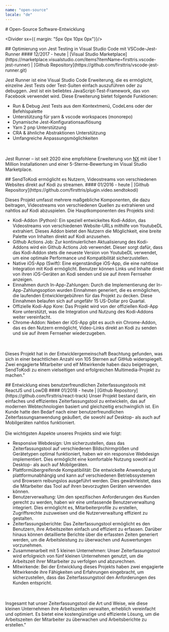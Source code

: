 ```yaml
---
name: "open-source"
locale: "de"
---
```



<PageBreakBefore/>
<Box id="openSource"/>
# Open-Source Software-Entwicklung

<Divider sx={{ margin: "5px 0px 10px 0px"}}/>

<AvoidPageBreakInside>
## Optimierung von Jest Testing in Visual Studio Code mit VSCode-Jest-Runner
#### 12/2017 - heute | [Visual Studio Marketplace](https://marketplace.visualstudio.com/items?itemName=firsttris.vscode-jest-runner) | [Github Repository](https://github.com/firsttris/vscode-jest-runner.git)

Jest Runner ist eine Visual Studio Code Erweiterung, die es ermöglicht, einzelne Jest Tests oder Test-Suiten einfach auszuführen oder zu debuggen. Jest ist ein beliebtes JavaScript-Test-Framework, das von Facebook verwendet wird. Diese Erweiterung bietet folgende Funktionen:

- Run & Debug Jest Tests aus dem Kontextmenü, CodeLens oder der Befehlspalette
- Unterstützung für yarn & vscode workspaces (monorepo)
- Dynamische Jest-Konfigurationsauflösung
- Yarn 2 pnp Unterstützung
- CRA & ähnliche Abstraktionen Unterstützung
- Umfangreiche Anpassungsmöglichkeiten

<br></br>
Jest Runner – ist seit 2020 eine empfohlene Erweiterung von [NX](https://nx.dev/) mit über 1 Million Installationen und einer 5-Sterne-Bewertung im Visual Studio Marketplace.

<ChipsWithIconAndMargin skills={skillsForJestRunner} />
</AvoidPageBreakInside>

<AvoidPageBreakInside>
## SendToKodi ermöglicht es Nutzern, Videostreams von verschiedenen Websites direkt auf Kodi zu streamen.
#### 01/2016 - heute | [Github Repository](https://github.com/firsttris/plugin.video.sendtokodi)

Dieses Projekt umfasst mehrere maßgebliche Komponenten, die dazu beitragen, Videostreams von verschiedenen Quellen zu extrahieren und nahtlos auf Kodi abzuspielen. Die Hauptkomponenten des Projekts sind:

- Kodi-Addon (Python): Ein speziell entwickeltes Kodi-Addon, das Videostreams von verschiedenen Website-URLs mithilfe von YoutubeDL extrahiert. Dieses Addon bietet den Nutzern die Möglichkeit, eine breite Palette von Inhalten direkt auf Kodi anzusehen.
- Github Actions Job: Zur kontinuierlichen Aktualisierung des Kodi-Addons wird ein Github Actions Job verwendet. Dieser sorgt dafür, dass das Kodi-Addon stets die neueste Version von YoutubeDL verwendet, um eine optimale Performance und Kompatibilität sicherzustellen.
- Native iOS-App (Swift): Eine eigenständige iOS-App, die eine nahtlose Integration mit Kodi ermöglicht. Benutzer können Links und Inhalte direkt von ihren iOS-Geräten an Kodi senden und sie auf ihrem Fernseher anzeigen.
- Einnahmen durch In-App-Zahlungen: Durch die Implementierung der In-App-Zahlungsoption wurden Einnahmen generiert, die es ermöglichen, die laufenden Entwicklergebühren für das Projekt zu decken. Diese Einnahmen belaufen sich auf ungefähr 15 US-Dollar pro Quartal.
- Offizielle Kodi-App Kore: Das Projekt wird von der offiziellen Kodi-App Kore unterstützt, was die Integration und Nutzung des Kodi-Addons weiter vereinfacht.
- Chrome-Addon: Neben der iOS-App gibt es auch ein Chrome-Addon, das es den Nutzern ermöglicht, Video-Links direkt an Kodi zu senden und sie auf ihrem Fernseher wiederzugeben.

<br></br>
Dieses Projekt hat in der Entwicklergemeinschaft Beachtung gefunden, was sich in einer beachtlichen Anzahl von 105 Sternen auf GitHub widerspiegelt. Zwei engagierte Mitarbeiter und elf Mitwirkende haben dazu beigetragen, SendToKodi zu einem vielseitigen und erfolgreichen Multimedia-Projekt zu machen."

<ChipsWithIconAndMargin skills={skillsForSendToKodi} />
</AvoidPageBreakInside>

<AvoidPageBreakInside>
## Entwicklung eines benutzerfreundlichen Zeiterfassungstools mit ReactJS und LowDB
#### 01/2018 - heute | [Github Repository](https://github.com/firsttris/react-track)
Unser Projekt bestand darin, ein einfaches und effizientes Zeiterfassungstool zu entwickeln, das auf modernen Webtechnologien basiert und gleichzeitig erschwinglich ist. Ein Kunde hatte den Bedarf nach einer benutzerfreundlichen Zeiterfassungsanwendung geäußert, die sowohl auf Desktop- als auch auf Mobilgeräten nahtlos funktioniert.
<br></br>
Die wichtigsten Aspekte unseres Projekts sind wie folgt:

- Responsive Webdesign: Um sicherzustellen, dass das Zeiterfassungstool auf verschiedenen Bildschirmgrößen und Gerätetypen optimal funktioniert, haben wir ein responsive Webdesign implementiert. Dies ermöglicht eine komfortable Nutzung sowohl auf Desktop- als auch auf Mobilgeräten.
- Plattformübergreifende Kompatibilität: Die entwickelte Anwendung ist plattformunabhängig und kann auf verschiedenen Betriebssystemen und Browsern reibungslos ausgeführt werden. Dies gewährleistet, dass die Mitarbeiter das Tool auf ihren bevorzugten Geräten verwenden können.
- Benutzerverwaltung: Um den spezifischen Anforderungen des Kunden gerecht zu werden, haben wir eine umfassende Benutzerverwaltung integriert. Dies ermöglicht es, Mitarbeiterprofile zu erstellen, Zugriffsrechte zuzuweisen und die Nutzerverwaltung effizient zu gestalten.
- Zeiterfassungsberichte: Das Zeiterfassungstool ermöglicht es den Benutzern, ihre Arbeitszeiten einfach und effizient zu erfassen. Darüber hinaus können detaillierte Berichte über die erfassten Zeiten generiert werden, um die Arbeitsleistung zu überwachen und Auswertungen vorzunehmen.
- Zusammenarbeit mit 5 kleinen Unternehmen: Unser Zeiterfassungstool wird erfolgreich von fünf kleinen Unternehmen genutzt, um die Arbeitszeit ihrer Mitarbeiter zu verfolgen und abzurechnen.
- Mitwirkende: Bei der Entwicklung dieses Projekts haben zwei engagierte Mitwirkende ihre Fähigkeiten und Erfahrungen eingebracht, um sicherzustellen, dass das Zeiterfassungstool den Anforderungen des Kunden entspricht.

<br></br>
Insgesamt hat unser Zeiterfassungstool die Art und Weise, wie diese kleinen Unternehmen ihre Arbeitszeiten verwalten, erheblich vereinfacht und optimiert. Es bietet eine kostengünstige und effiziente Lösung, um die Arbeitszeiten der Mitarbeiter zu überwachen und Arbeitsberichte zu erstellen."

<ChipsWithIconAndMargin skills={skillsForReactTrack} />
</AvoidPageBreakInside>